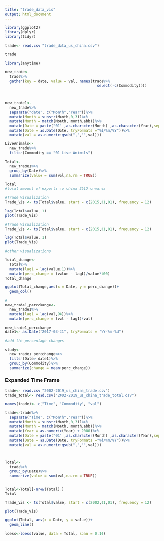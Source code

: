 ```yaml
---
title: "trade_data_vis"
output: html_document
---
```


```r
library(ggplot2)
library(dplyr)
library(tidyr)
```


```r
trade<- read.csv("trade_data_us_china.csv")

trade
```

```r
library(anytime)

new_trade<-
  trade%>%
  gather(key = date, value = val, names(trade%>%
                                          select(-c(Commodity))))



new_trade1<-
  new_trade%>%
  separate("date", c("Month","Year"))%>%
  mutate(Month = substr(Month,0,3))%>%
  mutate(Month = match(Month, month.abb))%>%
  mutate(Date = paste("01" ,as.character(Month) ,as.character(Year),sep="/"))%>%
  mutate(Date = as.Date(Date, tryFormats ="%d/%m/%Y"))%>%
  mutate(val = as.numeric(gsub(",","",val)))

LiveAnimals<-
  new_trade%>%
  filter(Commodity == "01 Live Animals")

Total<-
  new_trade1%>%
  group_by(Date)%>%
  summarize(value = sum(val,na.rm = TRUE))

Total
#total amount of exports to china 2015 onwards

```
```r
#Trade Visualization
Trade_Vis <- ts(Total$value, start = c(2015,01,01), frequency = 12)

lag(Total$value, 1)
plot(Trade_Vis)
```
```r
#Trade Visualization
Trade_Vis <- ts(Total$value, start = c(2015,01,01), frequency = 12)

lag(Total$value, 1)
plot(Trade_Vis)
```


```r
#other visualizations

Total_change<-
  Total%>%
  mutate(lag1 = lag(value,1))%>%
  mutate(perc_change = (value - lag1)/value*100)
Total_change

ggplot(Total_change,aes(x = Date, y = perc_change))+
  geom_col()
```
```r
#
new_trade1_percchange<-
  new_trade1%>%
  mutate(lag1 = lag(val,98))%>%
  mutate(perc_change = (val - lag1)/val)

new_trade1_percchange
date1<- as.Date("2017-03-31", tryFormats = "%Y-%m-%d")

#add the percentage changes 

study<-
  new_trade1_percchange%>%
  filter(Date> date1)%>%
  group_by(Commodity)%>%
  summarize(change = mean(perc_change))
```
### Expanded Time Frame


```r
trade<- read.csv("2002-2019_us_china_trade.csv")
trade_total<- read.csv("2002-2019_us_china_trade_total.csv")
```

```r
names(trade)<- c("Time", "Commodity", "val")

trade<-trade%>%
  separate("Time", c("Month","Year"))%>%
  mutate(Month = substr(Month,0,3))%>%
  mutate(Month = match(Month, month.abb))%>%
  mutate(Year = as.numeric(Year) + 2000)%>%
  mutate(Date = paste("01" ,as.character(Month) ,as.character(Year),sep="/"))%>%
  mutate(Date = as.Date(Date, tryFormats ="%d/%m/%Y"))%>%
  mutate(val = as.numeric(gsub(",","",val)))
  


Total<-
  trade%>%
  group_by(Date)%>%
  summarize(value = sum(val,na.rm = TRUE))


Total<-Total[-nrow(Total),]
Total
```
```r
Trade_Vis <- ts(Total$value, start = c(2002,01,01), frequency = 12)

plot(Trade_Vis)

ggplot(Total, aes(x = Date, y = value))+
  geom_line()

loess<-loess(value, data = Total, span = 0.10)

```

